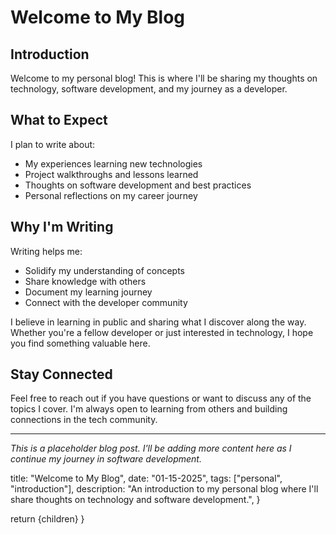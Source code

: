 
# Welcome to My Blog

## Introduction

Welcome to my personal blog! This is where I'll be sharing my thoughts on technology, software development, and my journey as a developer.

## What to Expect

I plan to write about:
- My experiences learning new technologies
- Project walkthroughs and lessons learned
- Thoughts on software development and best practices
- Personal reflections on my career journey

## Why I'm Writing

Writing helps me:
- Solidify my understanding of concepts
- Share knowledge with others
- Document my learning journey
- Connect with the developer community

I believe in learning in public and sharing what I discover along the way. Whether you're a fellow developer or just interested in technology, I hope you find something valuable here.

## Stay Connected

Feel free to reach out if you have questions or want to discuss any of the topics I cover. I'm always open to learning from others and building connections in the tech community.

---

*This is a placeholder blog post. I'll be adding more content here as I continue my journey in software development.*

  title: "Welcome to My Blog",
  date: "01-15-2025",
  tags: ["personal", "introduction"],
  description: "An introduction to my personal blog where I'll share thoughts on technology and software development.",
}

  return <MdxLayout>{children}</MdxLayout>
}
